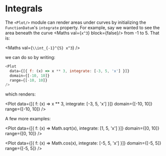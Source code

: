 
<Meta title="Plot/Integrals" component={Plot} />

# Integrals

The `<Plot/>` module can render areas under curves by initializing the `FunctionDatum`'s `integrate` property. For example, say we wanted to see the area beneath the curve <Maths val={`x^3`} block={false}/> from -1 to 5. That is:

<Maths val={`\\int_{-1}^{5} x^3`} />

we can do so by writing:

```javascript
<Plot
  data={[{ f: (x) => x ** 3, integrate: [-3, 5, 'x'] }]}
  domain={[-10, 10]}
  range={[-10, 10]}
/>
```

which renders:

<Plot
  data={[{ f: (x) => x ** 3, integrate: [-3, 5, 'x'] }]}
  domain={[-10, 10]}
  range={[-10, 10]}
/>

A few more examples:

<Plot
  data={[{ f: (x) => Math.sqrt(x), integrate: [1, 5, 'x'] }]}
  domain={[0, 10]}
  range={[0, 10]}
/>

<Plot
  data={[{ f: (x) => Math.cos(x), integrate: [-5, 5, 'x'] }]}
  domain={[-5, 5]}
  range={[-5, 5]}
/>

